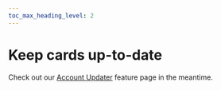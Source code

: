 ```yaml
---
toc_max_heading_level: 2
---
```



# Keep cards up-to-date

<ComingSoon />

Check out our [Account Updater](/docs/features/account-updater) feature page in the meantime.
